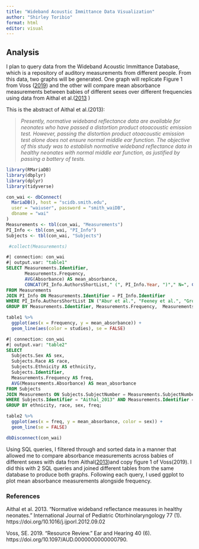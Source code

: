 ```yaml
---
title: "Wideband Acoustic Immittance Data Visualization"
author: "Shirley Toribio"
format: html
editor: visual
---
```


## Analysis

I plan to query data from the Wideband Acoustic Immittance Database, which is a repository of auditory measurements from different people. From this data, two graphs will be generated. One graph will replicate Figure 1 from Voss ([2019](https://journals.lww.com/ear-hearing/citation/2019/11000/resource_review.21.aspx)) and the other will compare mean absorbance measurements between babies of different sexes over different frequencies using data from Aithal et al.([2013](https://www.sciencedirect.com/science/article/pii/S0165587612005332?via%3Dihub) )

This is the abstract of Aithal et al.(2013):

> *Presently, normative wideband reflectance data are available for neonates who have passed a distortion product otoacoustic emission test. However, passing the distortion product otoacoustic emission test alone does not ensure normal middle ear function. The objective of this study was to establish normative wideband reflectance data in healthy neonates with normal middle ear function, as justified by passing a battery of tests.*

```r
library(RMariaDB)
library(dbplyr)
library(dplyr)
library(tidyverse)
```

```r
con_wai <- dbConnect(
  MariaDB(), host = "scidb.smith.edu",
  user = "waiuser", password = "smith_waiDB", 
  dbname = "wai"
)
Measurements <- tbl(con_wai, "Measurements")
PI_Info <- tbl(con_wai, "PI_Info")
Subjects <- tbl(con_wai, "Subjects")

 #collect(Measurements)
```

```sql
#| connection: con_wai
#| output.var: "table1"
SELECT Measurements.Identifier,
       Measurements.Frequency,
       AVG(Absorbance) AS mean_absorbance,
       CONCAT(PI_Info.AuthorsShortList," (", PI_Info.Year, ")"," N=", COUNT(DISTINCT Measurements.SubjectNumber) ,"; ",Measurements.Instrument) AS studies
FROM Measurements
JOIN PI_Info ON Measurements.Identifier = PI_Info.Identifier
WHERE PI_Info.AuthorsShortList IN ("Abur et al.", "Feeney et al.", "Groon et al.", "Lewis and Neely", "Liu et al.", "Rosowski et al.", "Shahnaz et al.", "Shaver and Sun", "Sun et al.", "Voss and Allen", "Voss et al.", "Werner et al.") AND Measurements.Frequency BETWEEN 0 and 8000
GROUP BY Measurements.Identifier, Measurements.Frequency,  Measurements.Instrument;

```

```r
table1 %>%
  ggplot(aes(x = Frequency, y = mean_absorbance)) +
  geom_line(aes(color = studies), se = FALSE)
```

```sql
#| connection: con_wai
#| output.var: "table2"
SELECT
  Subjects.Sex AS sex,
  Subjects.Race AS race,
  Subjects.Ethnicity AS ethnicity,
  Subjects.Identifier,
  Measurements.Frequency AS freq,
  AVG(Measurements.Absorbance) AS mean_absorbance
FROM Subjects
JOIN Measurements ON Subjects.SubjectNumber = Measurements.SubjectNumber 
WHERE Subjects.Identifier = "Aithal_2013" AND Measurements.Identifier = "Aithal_2013"
GROUP BY ethnicity, race, sex, freq;
```

```r
table2 %>%
  ggplot(aes(x = freq, y = mean_absorbance, color = sex)) +
  geom_line(se = FALSE)
```

```r
dbDisconnect(con_wai)
```

Using SQL queries, I filtered through and sorted data in a manner that allowed me to compare absorbance measurements across babies of different sexes with data from Aithal([2013]())and copy figure 1 of Voss(2019). I did this with 2 SQL queries and joined different tables from the same database to produce both graphs. Following each query, I used ggplot to plot mean absorbance measurements alongside frequency.

### References

Aithal et al. 2013. "Normative wideband reflectance measures in healthy neonates." International Journal of Pediatric Otorhinolaryngology 77 (1). https://doi.org/10.1016/j.ijporl.2012.09.02

Voss, SE. 2019. “Resource Review.” Ear and Hearing 40 (6). https://doi.org/10.1097/AUD.0000000000000790.
